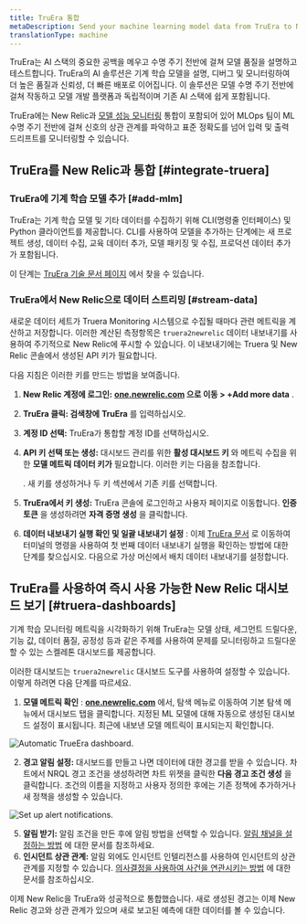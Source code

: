 ```yaml
---
title: TruEra 통합
metaDescription: Send your machine learning model data from TruEra to New Relic to understand your model's performance.
translationType: machine
---
```




TruEra는 AI 스택의 중요한 공백을 메우고 수명 주기 전반에 걸쳐 모델 품질을 설명하고 테스트합니다. TruEra의 AI 솔루션은 기계 학습 모델을 설명, 디버그 및 모니터링하여 더 높은 품질과 신뢰성, 더 빠른 배포로 이어집니다. 이 솔루션은 모델 수명 주기 전반에 걸쳐 작동하고 모델 개발 플랫폼과 독립적이며 기존 AI 스택에 쉽게 포함됩니다.

TruEra에는 New Relic과 [모델 성능 모니터링](/docs/alerts-applied-intelligence/mlops/get-started/intro-mlops/) 통합이 포함되어 있어 MLOps 팀이 ML 수명 주기 전반에 걸쳐 신호의 상관 관계를 파악하고 표준 정확도를 넘어 입력 및 출력 드리프트를 모니터링할 수 있습니다.

## TruEra를 New Relic과 통합 [#integrate-truera]

### TruEra에 기계 학습 모델 추가 [#add-mlm]

TruEra는 기계 학습 모델 및 기타 데이터를 수집하기 위해 CLI(명령줄 인터페이스) 및 Python 클라이언트를 제공합니다. CLI를 사용하여 모델을 추가하는 단계에는 새 프로젝트 생성, 데이터 수집, 교육 데이터 추가, 모델 패키징 및 수집, 프로덕션 데이터 추가가 포함됩니다.

이 단계는 [TruEra 기술 문서 페이지](https://truera.com/newrelicintegration/) 에서 찾을 수 있습니다.

### TruEra에서 New Relic으로 데이터 스트리밍 [#stream-data]

새로운 데이터 세트가 Truera Monitoring 시스템으로 수집될 때마다 관련 메트릭을 계산하고 저장합니다. 이러한 계산된 측정항목은 `truera2newrelic` 데이터 내보내기를 사용하여 주기적으로 New Relic에 푸시할 수 있습니다. 이 내보내기에는 Truera 및 New Relic 콘솔에서 생성된 API 키가 필요합니다.

다음 지침은 이러한 키를 만드는 방법을 보여줍니다.

1. **New Relic 계정에 로그인:** **[one.newrelic.com](https://one.newrelic.com/all-capabilities) 으로 이동 > +Add more data** .

2. **TruEra 클릭: 검색창에** **TruEra** 를 입력하십시오.

3. **계정 ID 선택:** TruEra가 통합할 계정 ID를 선택하십시오.

4. **API 키 선택 또는 생성:** 대시보드 관리를 위한 **활성 대시보드 키** 와 메트릭 수집을 위한 **모델 메트릭 데이터 키가** 필요합니다. 이러한 키는 다음을 참조합니다.

   <InlinePopover type="licenseKey"/>

   . 새 키를 생성하거나 두 키 섹션에서 기존 키를 선택합니다.

5. **TruEra에서 키 생성:** TruEra 콘솔에 로그인하고 사용자 페이지로 이동합니다. **인증 토큰** 을 생성하려면 **자격 증명 생성** 을 클릭합니다.

6. **데이터 내보내기 실행 확인 및 일괄 내보내기 설정** : 이제 [TruEra 문서](https://truera.com/newrelicintegration/) 로 이동하여 터미널의 명령을 사용하여 첫 번째 데이터 내보내기 실행을 확인하는 방법에 대한 단계를 찾으십시오. 다음으로 가상 머신에서 배치 데이터 내보내기를 설정합니다.

<InstallFeedback/>

## TruEra를 사용하여 즉시 사용 가능한 New Relic 대시보드 보기 [#truera-dashboards]

기계 학습 모니터링 메트릭을 시각화하기 위해 TruEra는 모델 상태, 세그먼트 드릴다운, 기능 값, 데이터 품질, 공정성 등과 같은 주제를 사용하여 문제를 모니터링하고 드릴다운할 수 있는 스켈레톤 대시보드를 제공합니다.

이러한 대시보드는 `truera2newrelic` 대시보드 도구를 사용하여 설정할 수 있습니다. 이렇게 하려면 다음 단계를 따르세요.

1. **모델 메트릭 확인** : **[one.newrelic.com](https://one.newrelic.com/all-capabilities)** 에서, 탐색 메뉴로 이동하여 기본 탐색 메뉴에서 대시보드 탭을 클릭합니다. 지정된 ML 모델에 대해 자동으로 생성된 대시보드 설정이 표시됩니다. 최근에 내보낸 모델 메트릭이 표시되는지 확인합니다.

<img
  title="Automatic TrueEra dashboard"
  alt="Automatic TrueEra dashboard."
  src={modelperformancemonitoringTruEraDashboard}
/>

2. **경고 알림 설정:** 대시보드를 만들고 나면 데이터에 대한 경고를 받을 수 있습니다. 차트에서 NRQL 경고 조건을 생성하려면 차트 위젯을 클릭한 **다음 경고 조건 생성** 을 클릭합니다. 조건의 이름을 지정하고 사용자 정의한 후에는 기존 정책에 추가하거나 새 정책을 생성할 수 있습니다.

<img
  title="Set up alert notifications"
  alt="Set up alert notifications."
  src={modelperformancemonitoringTruEraAlerts}
/>

5. **알림 받기:** 알림 조건을 만든 후에 알림 방법을 선택할 수 있습니다. [알림 채널을 설정하는 방법](/docs/alerts-applied-intelligence/new-relic-alerts/alert-notifications/notification-channels-control-where-send-alerts/) 에 대한 문서를 참조하세요.
6. **인시던트 상관 관계:** 알림 외에도 인시던트 인텔리전스를 사용하여 인시던트의 상관 관계를 지정할 수 있습니다. [의사결정을 사용하여 사건을 연관시키는 방법](/docs/alerts-applied-intelligence/applied-intelligence/incident-intelligence/change-applied-intelligence-correlation-logic-decisions/) 에 대한 문서를 참조하십시오.

이제 New Relic을 TruEra와 성공적으로 통합했습니다. 새로 생성된 경고는 이제 New Relic 경고와 상관 관계가 있으며 새로 보고된 예측에 대한 데이터를 볼 수 있습니다.